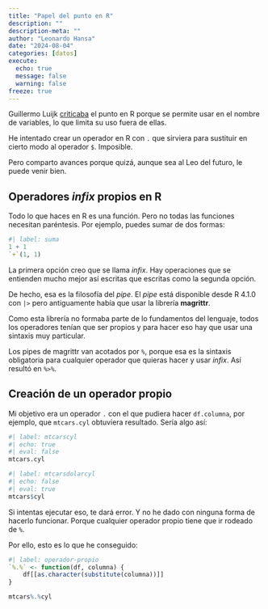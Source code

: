 ```yaml
---
title: "Papel del punto en R"
description: ""
description-meta: ""
author: "Leonardo Hansa"
date: "2024-08-04"
categories: [datos]
execute: 
  echo: true
  message: false
  warning: false
freeze: true
---
```


Guillermo Luijk [criticaba](https://www.linkedin.com/feed/update/urn:li:activity:7225379882355044352?commentUrn=urn%3Ali%3Acomment%3A%28activity%3A7225379882355044352%2C7225391436190371840%29&replyUrn=urn%3Ali%3Acomment%3A%28activity%3A7225379882355044352%2C7225459855812120576%29&dashCommentUrn=urn%3Ali%3Afsd_comment%3A%287225391436190371840%2Curn%3Ali%3Aactivity%3A7225379882355044352%29&dashReplyUrn=urn%3Ali%3Afsd_comment%3A%287225459855812120576%2Curn%3Ali%3Aactivity%3A7225379882355044352%29) el punto en R porque se permite usar en el nombre de variables, lo que limita su uso fuera de ellas.


He intentado crear un operador en R con `.` que sirviera para sustituir en cierto modo al operador `$`. Imposible. 

Pero comparto avances porque quizá, aunque sea al Leo del futuro, le puede venir bien.

## Operadores _infix_ propios en R

Todo lo que haces en R es una función. Pero no todas las funciones necesitan paréntesis. Por ejemplo, puedes sumar de dos formas:

```r
#| label: suma
1 + 1
`+`(1, 1)
```

La primera opción creo que se llama _infix_. Hay operaciones que se entienden mucho mejor así escritas que escritas como la segunda opción. 

De hecho, esa es la filosofía del _pipe_. El _pipe_ está disponible desde R 4.1.0 con `|>` pero antiguamente había que usar la librería **magrittr**. 

Como esta librería no formaba parte de lo fundamentos del lenguaje, todos los operadores tenían que ser propios y para hacer eso hay que usar una sintaxis muy particular. 

Los pipes de magrittr van acotados por `%`, porque esa es la sintaxis obligatoria para cualquier operador que quieras hacer y usar _infix_. Así resultó en `%>%`. 

## Creación de un operador propio

Mi objetivo era un operador `.` con el que pudiera hacer `df.columna`, por ejemplo, que `mtcars.cyl` obtuviera resultado. Sería algo así:

```r
#| label: mtcarscyl
#| echo: true
#| eval: false
mtcars.cyl
```

```r
#| label: mtcarsdolarcyl
#| echo: false
#| eval: true
mtcars$cyl
```

Si intentas ejecutar eso, te dará error. Y no he dado con ninguna forma de hacerlo funcionar. Porque cualquier operador propio tiene que ir rodeado de `%`. 

Por ello, esto es lo que he conseguido:

```r
#| label: operador-propio
`%.%` <- function(df, columna) {
    df[[as.character(substitute(columna))]]
}

mtcars%.%cyl
```




